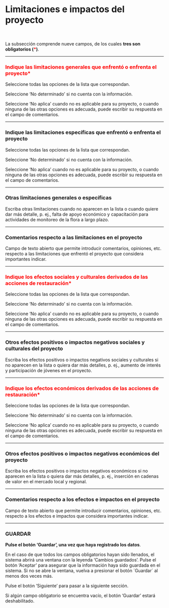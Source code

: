 #   Limitaciones e impactos del proyecto  {.unnumbered}

<br>

La subsección comprende nueve campos, de los cuales **tres son obligatorios (<span style="color:red">\*</span>)**.

----

### <span style="color:red">Indique las limitaciones generales que enfrentó o enfrenta el proyecto\*</span> {.unnumbered}
Seleccione todas las opciones de la lista que correspondan. 

Seleccione ‘No determinado’ si no cuenta con la información. 

Seleccione ‘No aplica’  cuando no es aplicable para su proyecto, o cuando ninguna de las otras opciones es adecuada, puede escribir su respuesta en el campo de comentarios.

----

### Indique las limitaciones específicas que enfrentó o enfrenta el proyecto{.unnumbered}
Seleccione todas las opciones de la lista que correspondan. 

Seleccione ‘No determinado’ si no cuenta con la información. 

Seleccione ‘No aplica’  cuando no es aplicable para su proyecto, o cuando ninguna de las otras opciones es adecuada, puede escribir su respuesta en el campo de comentarios.

----

### Otras limitaciones generales o específicas{.unnumbered}
Escriba otras limitaciones cuando no aparecen en la lista o cuando quiere dar más detalle, p. ej., falta de apoyo económico y capacitación para actividades de monitoreo de la flora a largo plazo.

----

### Comentarios respecto a las limitaciones en el proyecto{.unnumbered}
Campo de texto abierto que permite introducir comentarios, opiniones, etc. respecto a las limitaciones que enfrentó el proyecto que considera importantes indicar.

----

### <span style="color:red">Indique los efectos sociales y culturales derivados de las acciones de restauración\*</span> {.unnumbered}
Seleccione todas las opciones de la lista que correspondan. 

Seleccione ‘No determinado’ si no cuenta con la información. 

Seleccione ‘No aplica’  cuando no es aplicable para su proyecto, o cuando ninguna de las otras opciones es adecuada, puede escribir su respuesta en el campo de comentarios.

----

### Otros efectos positivos o impactos negativos sociales y culturales del proyecto{.unnumbered}
Escriba los efectos positivos o impactos negativos sociales y culturales si no aparecen en la lista o quiera dar más detalles, p. ej., aumento de interés y participación de jóvenes en el proyecto.

----

### <span style="color:red">Indique los efectos económicos derivados de las acciones de restauración\*</span> {.unnumbered}
Seleccione todas las opciones de la lista que correspondan. 

Seleccione ‘No determinado’ si no cuenta con la información. 

Seleccione ‘No aplica’  cuando no es aplicable para su proyecto, o cuando ninguna de las otras opciones es adecuada, puede escribir su respuesta en el campo de comentarios.

----

### Otros efectos positivos o impactos negativos económicos del proyecto{.unnumbered}
Escriba los efectos positivos o impactos negativos económicos si no aparecen en la lista o quiera dar más detalles, p. ej., inserción en cadenas de valor en el mercado local y regional.

----

### Comentarios respecto a los efectos e impactos en el proyecto{.unnumbered}
Campo de texto abierto que permite introducir comentarios, opiniones, etc. respecto a los efectos e impactos que considera importantes indicar.

----

### GUARDAR{.unnumbered}

**Pulse el botón ‘Guardar’, una vez que haya registrado los datos**.

En el caso de que todos los campos obligatorios hayan sido llenados, el sistema abrirá una ventana con la leyenda 'Cambios guardados'. Pulse el botón ‘Aceptar’ para asegurar que la información haya sido guardada en el sistema. Si no se abre la ventana, vuelva a presionar el botón ´Guardar´ al menos dos veces más.

Pulse el botón ‘Siguiente’ para pasar a la siguiente sección. 

Si algún campo obligatorio se encuentra vacío, el botón ‘Guardar’ estará deshabilitado.
